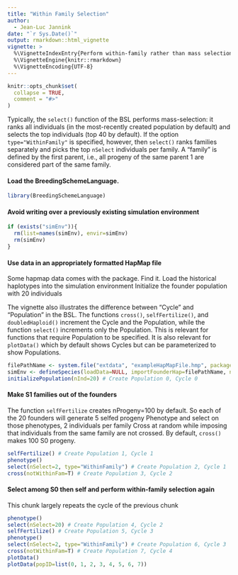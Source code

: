 ```yaml
---
title: "Within Family Selection"
author:
  - Jean-Luc Jannink
date: "`r Sys.Date()`"
output: rmarkdown::html_vignette
vignette: >
  %\VignetteIndexEntry{Perform within-family rather than mass selection}
  %\VignetteEngine{knitr::rmarkdown}
  %\VignetteEncoding{UTF-8}
---
```


```r
knitr::opts_chunk$set(
  collapse = TRUE,
  comment = "#>"
)
```

Typically, the `select()` function of the BSL performs mass-selection: it ranks all individuals (in the most-recently created population by default) and selects the top individuals (top 40 by default).  If the option `type="WithinFamily"` is specified, however, then `select()` ranks families separately and picks the top `nSelect` individuals per family.  A "family" is defined by the first parent, i.e., all progeny of the same parent 1 are considered part of the same family.

#### Load the BreedingSchemeLanguage.

```r
library(BreedingSchemeLanguage)
```

#### Avoid writing over a previously existing simulation environment

```r
if (exists("simEnv")){
  rm(list=names(simEnv), envir=simEnv)
  rm(simEnv)
}
```

#### Use data in an appropriately formatted HapMap file
Some hapmap data comes with the package.  Find it.
Load the historical haplotypes into the simulation environment
Initialize the founder population with 20 individuals

The vignette also illustrates the difference between "Cycle" and "Population" in the BSL.  The functions `cross()`, `selfFertilize()`, and `doubledHaploid()` increment the Cycle and the Population, while the function `select()` increments only the Population.  This is relevant for functions that require Population to be specified.  It is also relevant for `plotData()` which by default shows Cycles but can be parameterized to show Populations.

```r
filePathName <- system.file("extdata", "exampleHapMapFile.hmp", package = "BreedingSchemeLanguage")
simEnv <- defineSpecies(loadData=NULL, importFounderHap=filePathName, nMarkers=350)
initializePopulation(nInd=20) # Create Population 0, Cycle 0
```

#### Make S1 families out of the founders
The function `selfFertilize` creates nProgeny=100 by default.  So each of the 20 founders will generate 5 selfed progeny
Phenotype and select on those phenotypes, 2 individuals per family
Cross at random while imposing that individuals from the same family are not crossed. By default, `cross()` makes 100 S0 progeny.

```r
selfFertilize() # Create Population 1, Cycle 1
phenotype()
select(nSelect=2, type="WithinFamily") # Create Population 2, Cycle 1
cross(notWithinFam=T) # Create Population 3, Cycle 2
```

#### Select among S0 then self and perform within-family selection again
This chunk largely repeats the cycle of the previous chunk

```r
phenotype()
select(nSelect=20) # Create Population 4, Cycle 2
selfFertilize() # Create Population 5, Cycle 3
phenotype()
select(nSelect=2, type="WithinFamily") # Create Population 6, Cycle 3
cross(notWithinFam=T) # Create Population 7, Cycle 4
plotData()
plotData(popID=list(0, 1, 2, 3, 4, 5, 6, 7))
```
